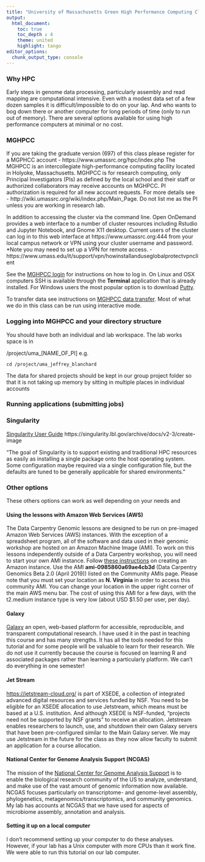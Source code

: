 ```yaml
---
title: "University of Massachusetts Green High Performance Computing Cluster (MGHPCC) registration and login"
output:
  html_document:
    toc: true
    toc_depth : 4
    theme: united
    highlight: tango
editor_options: 
  chunk_output_type: console
---
```


### Why HPC

Early steps in genome data processing, particularly assembly and read mapping are computational intensive. Even with a modest data set of a few dozen samples it is difficult/impossible to do on your lap. And who wants to bog down there or another computer for long periods of time (only to run out of memory). There are several options available for using high performance computers at minimal or no cost.

### MGHPCC

If you are taking the graduate version (697) of this class please register for a MGPHCC account -  https://www.umassrc.org/hpc/index.php The MGHPCC is an intercollegiate high-performance computing facility located in Holyoke, Massachusetts. MGHPCC is for research computing, only Principal Investigators (PIs) as defined by the local school and their staff or authorized collaborators may receive accounts on MGHPCC.  PI authorization is required for all new account requests.  For more details see - http://wiki.umassrc.org/wiki/index.php/Main_Page.  Do not list me as the PI unless you are working in research lab.

In addition to accessing the cluster via the command line. Open OnDemand provides a web interface to a number of cluster resources including Rstudio and Jupyter Notebook, and Gnome X11 desktop.  Current users of the cluster can log in to this web interface at https://www.umassrc.org:444 from your local campus network or VPN using your cluster username and password. *Note you may need to set up a VPN for remote access. - https://www.umass.edu/it/support/vpn/howinstallanduseglobalprotectvpnclient 

See the [MGHPCC login](https://www.umassrc.org/wiki/index.php/Connecting_to_the_Cluster) for instructions on how to log in. On Linux and OSX computers SSH is available through the __Terminal__ application that is already installed. For Windows users the most popular option is to download [Putty](https://www.chiark.greenend.org.uk/~sgtatham/putty/).

To transfer data see instructions on [MGHPCC data transfer](https://www.umassrc.org/wiki/index.php/Transferring_Data). Most of what we do in this class can be run using interactive mode.  

### Logging into MGHPCC and your directory structure

You should have both an individual and lab workspace. The lab works space is in 

/project/uma_[NAME_OF_PI] e.g. 

```
cd /project/uma_jeffrey_blanchard
```

The data for shared projects should be kept in our group project folder so that it is not taking up memory by sitting in multiple places in individual accounts


### Running applications (submitting jobs)



### Singularity

[Singularity User Guide](https://singularity.lbl.gov/archive/docs/v2-3/user-guide)
https://singularity.lbl.gov/archive/docs/v2-3/create-image

"The goal of Singularity is to support existing and traditional HPC resources as easily as installing a single package onto the host operating system. Some configuration maybe required via a single configuration file, but the defaults are tuned to be generally applicable for shared environments."






### Other options

These others options can work as well depending on your needs and 

#### Using the lessons with Amazon Web Services (AWS)

The Data Carpentry Genomic lessons are designed to be run on pre-imaged Amazon Web Services (AWS) instances. With the exception of a spreadsheet program, all of the software and data used in their genomic workshop are hosted on an Amazon Machine Image (AMI). To work on this lessons independently outside of a Data Carpentry workshop, you will need to start your own AMI instance. Follow [these instructions](https://datacarpentry.org/genomics-workshop/AMI-setup/) on creating an Amazon instance. Use the AMI __ami-0985860a69ae4cb3d__ (Data Carpentry Genomics Beta 2.0 (April 2019)) listed on the Community AMIs page. Please note that you must set your location as __N. Virginia__ in order to access this community AMI. You can change your location in the upper right corner of the main AWS menu bar. The cost of using this AMI for a few days, with the t2.medium instance type is very low (about USD $1.50 per user, per day).

#### Galaxy

[Galaxy](https://galaxyproject.org/) an open, web-based platform for accessible, reproducible, and transparent computational research. I have used it in the past in teaching this course and has many strengths. It has all the tools needed for this tutorial and for some people will be valuable to learn for their research. We do not use it currently because the course is focused on learning R and associated packages rather than learning a particularly platform. We can't do everything in one semester!

#### Jet Stream

[https://jetstream-cloud.org/](Jetstream) is part of XSEDE, a collection of integrated advanced digital resources and services funded by NSF. You need to be eligible for an XSEDE allocation to use Jetstream, which means must be based at a U.S. institution. And although XSEDE is NSF-funded, "projects need not be supported by NSF grants" to receive an allocation. Jetstream enables researchers to launch, use, and shutdown their own Galaxy servers that have been pre-configured similar to the Main Galaxy server. We may use Jetstream in the future for the class as they now allow faculty to submit an application for a course allocation. 

#### National Center for Genome Analysis Support (NCGAS)

The mission of the [National Center for Genome Analysis Support](https://ncgas.org/) is to enable the biological research community of the US to analyze, understand, and make use of the vast amount of genomic information now available. NCGAS focuses particularly on transcriptome- and genome-level assembly, phylogenetics, metagenomics/transcriptomics, and community genomics. My lab has accounts at NCGAS that we have used for aspects of microbiome assembly, annotation and analysis. 

#### Setting it up on a local computer

I don't recommend setting up your computer to do these analyses. However, if your lab has a Unix computer with more CPUs than it work fine. We were able to run this tutorial on our lab computer.





